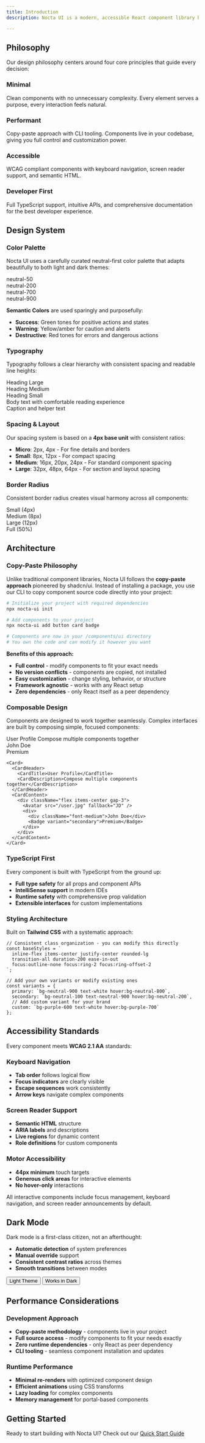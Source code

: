 ```yaml
---
title: Introduction
description: Nocta UI is a modern, accessible React component library built with simplicity, performance, and developer experience at its core. Every component is crafted to be beautiful, functional, and accessible by default.

---
```




## Philosophy

Our design philosophy centers around four core principles that guide every decision:

<div className="grid grid-cols-1 md:grid-cols-2 gap-6 my-8 not-prose">
  <Card className="p-6">
    <div className="flex items-center gap-3 mb-4">
      <div className="w-3 h-3 rounded-full bg-neutral-900 dark:bg-neutral-100" />
      <h3 className="font-semibold text-lg">Minimal</h3>
    </div>
    <p className="text-sm text-neutral-600 dark:text-neutral-400 leading-relaxed">
      Clean components with no unnecessary complexity. Every element serves a purpose, 
      every interaction feels natural.
    </p>
  </Card>
  
  <Card className="p-6">
    <div className="flex items-center gap-3 mb-4">
      <div className="w-3 h-3 rounded-full bg-neutral-900 dark:bg-neutral-100" />
      <h3 className="font-semibold text-lg">Performant</h3>
    </div>
    <p className="text-sm text-neutral-600 dark:text-neutral-400 leading-relaxed">
      Copy-paste approach with CLI tooling. Components live in your codebase, 
      giving you full control and customization power.
    </p>
  </Card>
  
  <Card className="p-6">
    <div className="flex items-center gap-3 mb-4">
      <div className="w-3 h-3 rounded-full bg-neutral-900 dark:bg-neutral-100" />
      <h3 className="font-semibold text-lg">Accessible</h3>
    </div>
    <p className="text-sm text-neutral-600 dark:text-neutral-400 leading-relaxed">
      WCAG compliant components with keyboard navigation, 
      screen reader support, and semantic HTML.
    </p>
  </Card>
  
  <Card className="p-6">
    <div className="flex items-center gap-3 mb-4">
      <div className="w-3 h-3 rounded-full bg-neutral-900 dark:bg-neutral-100" />
      <h3 className="font-semibold text-lg">Developer First</h3>
    </div>
    <p className="text-sm text-neutral-600 dark:text-neutral-400 leading-relaxed">
      Full TypeScript support, intuitive APIs, and comprehensive documentation 
      for the best developer experience.
    </p>
  </Card>
</div>

## Design System

### Color Palette

Nocta UI uses a carefully curated neutral-first color palette that adapts beautifully to both light and dark themes:

<div className="grid grid-cols-2 md:grid-cols-4 gap-4 my-6 not-prose">
  <div className="space-y-2">
    <div className="h-12 bg-neutral-50 rounded-lg border"></div>
    <div className="text-xs font-mono">neutral-50</div>
  </div>
  <div className="space-y-2">
    <div className="h-12 bg-neutral-200 rounded-lg"></div>
    <div className="text-xs font-mono">neutral-200</div>
  </div>
  <div className="space-y-2">
    <div className="h-12 bg-neutral-700 rounded-lg"></div>
    <div className="text-xs font-mono">neutral-700</div>
  </div>
  <div className="space-y-2">
    <div className="h-12 bg-neutral-900 rounded-lg"></div>
    <div className="text-xs font-mono">neutral-900</div>
  </div>
</div>

**Semantic Colors** are used sparingly and purposefully:
- **Success**: Green tones for positive actions and states
- **Warning**: Yellow/amber for caution and alerts  
- **Destructive**: Red tones for errors and dangerous actions

### Typography

Typography follows a clear hierarchy with consistent spacing and readable line heights:

<div className="space-y-4 my-6">
  <div className="text-4xl font-semibold tracking-tight">Heading Large</div>
  <div className="text-2xl font-semibold tracking-tight">Heading Medium</div>
  <div className="text-lg font-semibold">Heading Small</div>
  <div className="text-base">Body text with comfortable reading experience</div>
  <div className="text-sm text-neutral-600 dark:text-neutral-400">Caption and helper text</div>
</div>

### Spacing & Layout

Our spacing system is based on a **4px base unit** with consistent ratios:

- **Micro**: 2px, 4px - For fine details and borders
- **Small**: 8px, 12px - For compact spacing
- **Medium**: 16px, 20px, 24px - For standard component spacing
- **Large**: 32px, 48px, 64px - For section and layout spacing

### Border Radius

Consistent border radius creates visual harmony across all components:

<div className="grid grid-cols-4 lg:flex gap-4 items-center my-6 not-prose">
  <div className="w-12 h-12 bg-neutral-200 dark:bg-neutral-700 rounded-sm"></div>
  <span className="text-sm">Small (4px)</span>
  <div className="w-12 h-12 bg-neutral-200 dark:bg-neutral-700 rounded-lg"></div>
  <span className="text-sm">Medium (8px)</span>
  <div className="w-12 h-12 bg-neutral-200 dark:bg-neutral-700 rounded-xl"></div>
  <span className="text-sm">Large (12px)</span>
  <div className="w-12 h-12 bg-neutral-200 dark:bg-neutral-700 rounded-full"></div>
  <span className="text-sm">Full (50%)</span>
</div>

## Architecture

### Copy-Paste Philosophy

Unlike traditional component libraries, Nocta UI follows the **copy-paste approach** pioneered by shadcn/ui. Instead of installing a package, you use our CLI to copy component source code directly into your project:

```bash
# Initialize your project with required dependencies
npx nocta-ui init

# Add components to your project
npx nocta-ui add button card badge

# Components are now in your /components/ui directory
# You own the code and can modify it however you want
```

**Benefits of this approach:**
- **Full control** - modify components to fit your exact needs
- **No version conflicts** - components are copied, not installed
- **Easy customization** - change styling, behavior, or structure
- **Framework agnostic** - works with any React setup
- **Zero dependencies** - only React itself as a peer dependency

### Composable Design

Components are designed to work together seamlessly. Complex interfaces are built by composing simple, focused components:

<div className="my-6">
  <Card className="max-w-md">
    <CardHeader>
      <CardTitle>User Profile</CardTitle>
      <CardDescription>Compose multiple components together</CardDescription>
    </CardHeader>
    <CardContent>
      <div className="flex items-center gap-3">
        <div className="w-10 h-10 bg-neutral-200 dark:bg-neutral-700 rounded-full"></div>
        <div className="space-y-1">
          <div className="font-medium text-sm">John Doe</div>
          <Badge variant="secondary" size="sm">Premium</Badge>
        </div>
      </div>
    </CardContent>
  </Card>
</div>

```tsx
<Card>
  <CardHeader>
    <CardTitle>User Profile</CardTitle>
    <CardDescription>Compose multiple components together</CardDescription>
  </CardHeader>
  <CardContent>
    <div className="flex items-center gap-3">
      <Avatar src="/user.jpg" fallback="JD" />
      <div>
        <div className="font-medium">John Doe</div>
        <Badge variant="secondary">Premium</Badge>
      </div>
    </div>
  </CardContent>
</Card>
```

### TypeScript First

Every component is built with TypeScript from the ground up:

- **Full type safety** for all props and component APIs
- **IntelliSense support** in modern IDEs
- **Runtime safety** with comprehensive prop validation
- **Extensible interfaces** for custom implementations

### Styling Architecture

Built on **Tailwind CSS** with a systematic approach:

```tsx
// Consistent class organization - you can modify this directly
const baseStyles = `
  inline-flex items-center justify-center rounded-lg
  transition-all duration-200 ease-in-out
  focus:outline-none focus:ring-2 focus:ring-offset-2
`;

// Add your own variants or modify existing ones
const variants = {
  primary: `bg-neutral-900 text-white hover:bg-neutral-800`,
  secondary: `bg-neutral-100 text-neutral-900 hover:bg-neutral-200`,
  // Add custom variant for your brand
  custom: `bg-purple-600 text-white hover:bg-purple-700`
};
```

## Accessibility Standards

Every component meets **WCAG 2.1 AA** standards:

### Keyboard Navigation
- **Tab order** follows logical flow
- **Focus indicators** are clearly visible
- **Escape sequences** work consistently
- **Arrow keys** navigate complex components

### Screen Reader Support
- **Semantic HTML** structure
- **ARIA labels** and descriptions
- **Live regions** for dynamic content
- **Role definitions** for custom components

### Motor Accessibility
- **44px minimum** touch targets
- **Generous click areas** for interactive elements
- **No hover-only** interactions

<Alert>
  <AlertDescription>
    All interactive components include focus management, keyboard navigation, 
    and screen reader announcements by default.
  </AlertDescription>
</Alert>

## Dark Mode

Dark mode is a first-class citizen, not an afterthought:

- **Automatic detection** of system preferences
- **Manual override** support
- **Consistent contrast ratios** across themes
- **Smooth transitions** between modes

<div className="flex gap-4 my-6">
  <Button variant="primary">Light Theme</Button>
  <Button variant="secondary">Works in Dark</Button>
</div>

## Performance Considerations

### Development Approach
- **Copy-paste methodology** - components live in your project
- **Full source access** - modify components to fit your needs exactly
- **Zero runtime dependencies** - only React as peer dependency
- **CLI tooling** - seamless component installation and updates

### Runtime Performance
- **Minimal re-renders** with optimized component design
- **Efficient animations** using CSS transforms
- **Lazy loading** for complex components
- **Memory management** for portal-based components

## Getting Started

Ready to start building with Nocta UI? Check out our [Quick Start Guide](/docs/quick-start)